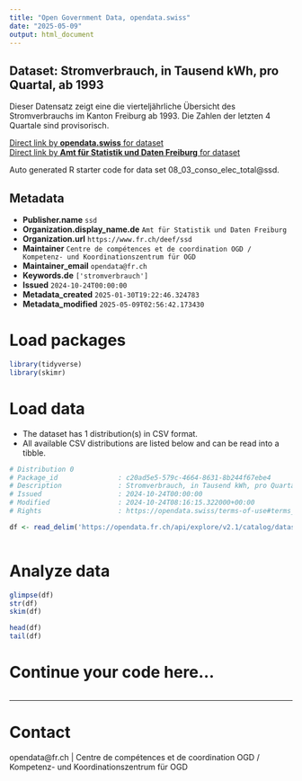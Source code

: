 ```yaml
---
title: "Open Government Data, opendata.swiss"
date: "2025-05-09"
output: html_document
---
```


## Dataset: Stromverbrauch, in Tausend kWh, pro Quartal, ab 1993

Dieser Datensatz zeigt eine die vierteljährliche Übersicht des Stromverbrauchs im Kanton Freiburg ab 1993. Die Zahlen der letzten 4 Quartale sind provisorisch.

[Direct link by **opendata.swiss** for dataset](https://opendata.swiss/de/dataset/stromverbrauch-in-tausend-kwh-pro-quartal-ab-1993)<br>
[Direct link by **Amt für Statistik und Daten Freiburg** for dataset](https://opendata.fr.ch/explore/dataset/08_03_conso_elec_total/)

Auto generated R starter code for data set 08_03_conso_elec_total@ssd.

## Metadata

- **Publisher.name** `ssd`
- **Organization.display_name.de** `Amt für Statistik und Daten Freiburg`
- **Organization.url** `https://www.fr.ch/deef/ssd`
- **Maintainer** `Centre de compétences et de coordination OGD / Kompetenz- und Koordinationszentrum für OGD`
- **Maintainer_email** `opendata@fr.ch`
- **Keywords.de** `['stromverbrauch']`
- **Issued** `2024-10-24T00:00:00`
- **Metadata_created** `2025-01-30T19:22:46.324783`
- **Metadata_modified** `2025-05-09T02:56:42.173430`


# Load packages

```r

library(tidyverse)
library(skimr)

```

# Load data

-   The dataset has 1 distribution(s) in CSV format.
-   All available CSV distributions are listed below and can be read into a tibble.

```r

# Distribution 0
# Package_id               : c20ad5e5-579c-4664-8631-8b244f67ebe4
# Description              : Stromverbrauch, in Tausend kWh, pro Quartal, ab 1993 (csv)
# Issued                   : 2024-10-24T00:00:00
# Modified                 : 2024-10-24T08:16:15.322000+00:00
# Rights                   : https://opendata.swiss/terms-of-use#terms_by

df <- read_delim('https://opendata.fr.ch/api/explore/v2.1/catalog/datasets/08_03_conso_elec_total/exports/csv?use_labels=true')



```

# Analyze data

```r

glimpse(df)
str(df)
skim(df)

head(df)
tail(df)

```

# Continue your code here...

```r

```

------------------------------------------------------------------------

# Contact

opendata@fr.ch | Centre de compétences et de coordination OGD / Kompetenz- und Koordinationszentrum für OGD
